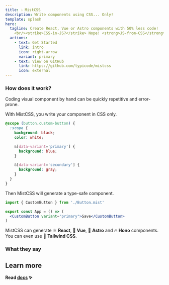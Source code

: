 ```yaml
---
title: 💧 MistCSS
description: Write components using CSS... Only!
template: splash
hero:
  tagline: Create React, Vue or Astro components with 50% less code!
    <br/><strike>CSS-in-JS?</strike> Nope! <strong>JS-from-CSS</strong> 💖
  actions:
    - text: Get Started
      link: intro
      icon: right-arrow
      variant: primary
    - text: View on GitHub
      link: https://github.com/typicode/mistcss
      icon: external
---
```



<div style="max-width: 50rem; margin: auto">

### How does it work?

Coding visual component by hand can be quickly repetitive and error-prone.

With MistCSS, you write your component in CSS only.

```css title="Button.mist.css"
@scope (button.custom-button) {
  :scope {
    background: black;
    color: white;

    &[data-variant='primary'] {
      background: blue;
    }

    &[data-variant='secondary'] {
      background: gray;
    }
  }
}
```

Then MistCSS will generate a type-safe component.

```jsx title="App.tsx"
import { CustomButton } from './Button.mist'

export const App = () => (
  <CustomButton variant="primary">Save</CustomButton>
)
```

MistCSS can generate ⚛️ **React**, 💚 **Vue**, 🚀 **Astro** and 🔥 **Hono** components. You can even use 🍃 **Tailwind CSS**.

### What they say

<Tweet id="https://twitter.com/sebastienlorber/status/1767953769096974655" />

<Tweet id="https://twitter.com/argyleink/status/1769741521270583393" />

<YouTube id="https://youtu.be/9jrNwmj73F4" />

<YouTube id="https://youtu.be/zSlORhjh5DQ" />

## Learn more

**Read [docs](intro) ✨**

</div>

<script async src="https://platform.twitter.com/widgets.js"></script>